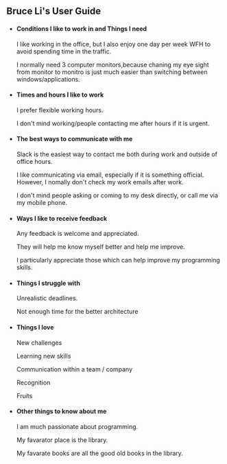 ## Bruce Li's User Guide

- #### Conditions I like to work in and Things I need

  I like working in the office, but I also enjoy one day per week WFH to avoid spending time in the traffic.

  I normally need 3 computer monitors,because chaning my eye sight from monitor to monitro is just much easier than switching between windows/applications.

- #### Times and hours I like to work

  I prefer flexible working hours.

  I don't mind working/people contacting me after hours if it is urgent.

- #### The best ways to communicate with me

  Slack is the easiest way to contact me both during work and outside of office hours.

  I like communicating via email, especially if it is something official. However, I nomally don't check my work emails after work.

  I don't mind people asking or coming to my desk directly, or call me via my mobile phone.

- #### Ways I like to receive feedback

  Any feedback is welcome and appreciated.

  They will help me know myself better and help me improve.

  I particularly appreciate those which can help improve my programming skills.

- #### Things I struggle with

  Unrealistic deadlines.

  Not enough time for the better architecture

- #### Things I love

  New challenges

  Learning new skills

  Communication within a team / company

  Recognition

  Fruits

- #### Other things to know about me

  I am much passionate about programming.

  My favarator place is the library.

  My favarate books are all the good old books in the library.
